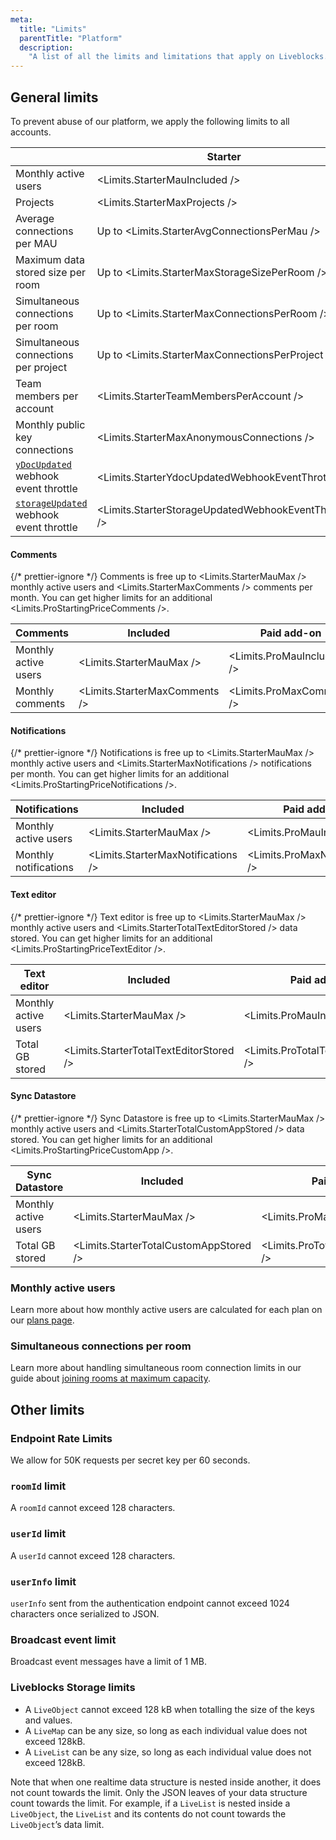 ```yaml
---
meta:
  title: "Limits"
  parentTitle: "Platform"
  description:
    "A list of all the limits and limitations that apply on Liveblocks."
---
```


## General limits

To prevent abuse of our platform, we apply the following limits to all accounts.

|                                                                                        | Starter                                              | Pro                                              | Enterprise |
| -------------------------------------------------------------------------------------- | ---------------------------------------------------- | ------------------------------------------------ | ---------- |
| Monthly active users                                                                   | <Limits.StarterMauIncluded />                        | <Limits.ProMauIncluded />                        | Custom     |
| Projects                                                                               | <Limits.StarterMaxProjects />                        | <Limits.ProMaxProjects />                        | Unlimited  |
| Average connections per MAU                                                            | Up to <Limits.StarterAvgConnectionsPerMau />         | Up to <Limits.ProAvgConnectionsPerMau />         | Custom     |
| Maximum data stored size per room                                                      | Up to <Limits.StarterMaxStorageSizePerRoom />        | Up to <Limits.ProMaxStorageSizePerRoom />        | Custom     |
| Simultaneous connections per room                                                      | Up to <Limits.StarterMaxConnectionsPerRoom />        | Up to <Limits.ProMaxConnectionsPerRoom />        | Custom     |
| Simultaneous connections per project                                                   | Up to <Limits.StarterMaxConnectionsPerProject />     | Up to <Limits.ProMaxConnectionsPerProject />     | Custom     |
| Team members per account                                                               | <Limits.StarterTeamMembersPerAccount />              | <Limits.ProTeamMembersPerAccount />              | Custom     |
| Monthly public key connections                                                         | <Limits.StarterMaxAnonymousConnections />            | <Limits.ProMaxAnonymousConnections />            | Custom     |
| [`yDocUpdated`](/docs/platform/webhooks#YDocUpdatedEvent) webhook event throttle       | <Limits.StarterYdocUpdatedWebhookEventThrottle />    | <Limits.ProYdocUpdatedWebhookEventThrottle />    | Custom     |
| [`storageUpdated`](/docs/platform/webhooks#StorageUpdatedEvent) webhook event throttle | <Limits.StarterStorageUpdatedWebhookEventThrottle /> | <Limits.ProStorageUpdatedWebhookEventThrottle /> | Custom     |

#### Comments

{/* prettier-ignore */}
Comments is free up to <Limits.StarterMauMax /> monthly active users and <Limits.StarterMaxComments /> comments per month. You can get higher limits for an additional <Limits.ProStartingPriceComments />.

| Comments             | Included                      | Paid add-on               |
| -------------------- | ----------------------------- | ------------------------- |
| Monthly active users | <Limits.StarterMauMax />      | <Limits.ProMauIncluded /> |
| Monthly comments     | <Limits.StarterMaxComments /> | <Limits.ProMaxComments /> |

#### Notifications

{/* prettier-ignore */}
Notifications is free up to <Limits.StarterMauMax /> monthly active users and <Limits.StarterMaxNotifications /> notifications per month. You can get higher limits for an additional <Limits.ProStartingPriceNotifications />.

| Notifications         | Included                           | Paid add-on                    |
| --------------------- | ---------------------------------- | ------------------------------ |
| Monthly active users  | <Limits.StarterMauMax />           | <Limits.ProMauIncluded />      |
| Monthly notifications | <Limits.StarterMaxNotifications /> | <Limits.ProMaxNotifications /> |

#### Text editor

{/* prettier-ignore */}
Text editor is free up to <Limits.StarterMauMax /> monthly active users and <Limits.StarterTotalTextEditorStored /> data stored. You can get higher limits for an additional <Limits.ProStartingPriceTextEditor />.

| Text editor          | Included                                | Paid add-on                         |
| -------------------- | --------------------------------------- | ----------------------------------- |
| Monthly active users | <Limits.StarterMauMax />                | <Limits.ProMauIncluded />           |
| Total GB stored      | <Limits.StarterTotalTextEditorStored /> | <Limits.ProTotalTextEditorStored /> |

#### Sync Datastore

{/* prettier-ignore */}
Sync Datastore is free up to <Limits.StarterMauMax /> monthly active users and <Limits.StarterTotalCustomAppStored /> data stored. You can get higher limits for an additional <Limits.ProStartingPriceCustomApp />.

| Sync Datastore       | Included                               | Paid add-on                        |
| -------------------- | -------------------------------------- | ---------------------------------- |
| Monthly active users | <Limits.StarterMauMax />               | <Limits.ProMauIncluded />          |
| Total GB stored      | <Limits.StarterTotalCustomAppStored /> | <Limits.ProTotalCustomAppStored /> |

### Monthly active users

Learn more about how monthly active users are calculated for each plan on our
[plans page](/docs/platform/plans).

### Simultaneous connections per room

Learn more about handling simultaneous room connection limits in our guide about
[joining rooms at maximum capacity](/docs/guides/what-happens-when-a-user-joins-a-room-at-maximum-capacity).

## Other limits

### Endpoint Rate Limits

We allow for 50K requests per secret key per 60 seconds.

### `roomId` limit

A `roomId` cannot exceed 128 characters.

### `userId` limit

A `userId` cannot exceed 128 characters.

### `userInfo` limit

`userInfo` sent from the authentication endpoint cannot exceed 1024 characters
once serialized to JSON.

### Broadcast event limit

Broadcast event messages have a limit of 1 MB.

### Liveblocks Storage limits

- A `LiveObject` cannot exceed 128 kB when totalling the size of the keys and
  values.
- A `LiveMap` can be any size, so long as each individual value does not exceed
  128kB.
- A `LiveList` can be any size, so long as each individual value does not exceed
  128kB.

Note that when one realtime data structure is nested inside another, it does not
count towards the limit. Only the JSON leaves of your data structure count
towards the limit. For example, if a `LiveList` is nested inside a `LiveObject`,
the `LiveList` and its contents do not count towards the `LiveObject`’s data
limit.
